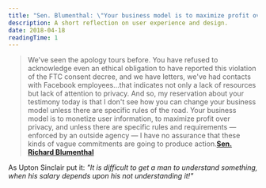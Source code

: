 ```yaml
---
title: "Sen. Blumenthal: \"Your business model is to maximize profit over privacy.\""
description: A short reflection on user experience and design.
date: 2018-04-18
readingTime: 1
---
```


>We've seen the apology tours before. You have refused to acknowledge even an ethical obligation to have reported this violation of the FTC consent decree, and we have letters, we've had contacts with Facebook employees…that indicates not only a lack of resources but lack of attention to privacy. And so, my reservation about your testimony today is that I don't see how you can change your business model unless there are specific rules of the road. Your business model is to monetize user information, to maximize profit over privacy, and unless there are specific rules and requirements — enforced by an outside agency — I have no assurance that these kinds of vague commitments are going to produce action.**[Sen. Richard Blumenthal](https://arstechnica.com/tech-policy/2018/04/facebook-ceo-puts-on-suit-and-a-smile-to-try-to-seduce-assuage-senators/)**

As Upton Sinclair put it: _"It is difficult to get a man to understand something, when his salary depends upon his not understanding it!"_